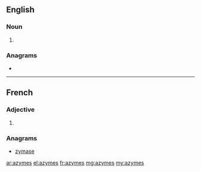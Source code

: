 ==English==

===Noun===
{{head|en|noun plural form}}

# {{plural of|azyme|lang=en}}

===Anagrams===
* {{l|en|zymase}}

----

==French==

===Adjective===
{{fr-adj-form}}

# {{plural of|azyme|lang=fr}}

===Anagrams===
* [[zymase#French|zymase]]

[[ar:azymes]]
[[el:azymes]]
[[fr:azymes]]
[[mg:azymes]]
[[my:azymes]]